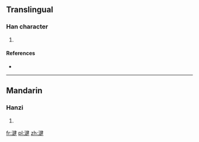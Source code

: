 ==Translingual==

===Han character===
{{Han char|rn=85|rad=水|as=09|sn=12|four=35144|canj=ENKQ}}

# {{defn|Han|sort=水09}}

====References====
* {{Han ref|kx=0637.030|dkj=17835|hdz=31664.020|uh=6E55|ud=28245|bh=DA51|bd=55889}}

----

==Mandarin==

===Hanzi===
{{cmn-hanzi|pin=[[jiǎn]] ([[jian3]])|wg=chien<sup>3</sup>}}

# {{defn|lang=cmn|sort=水09}}

[[fr:湕]]
[[pl:湕]]
[[zh:湕]]